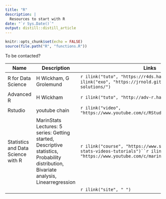 ```yaml
---
title: "R"
description: |
  Resources to start with R
date: "`r Sys.Date()`"
output: distill::distill_article
---
```




```r
knitr::opts_chunk$set(echo = FALSE)
source(file.path("R", "functions.R"))

```

To be contacted?



| Name        | Description                 | Links |
|-------------|-----------------------------|-------|
|R for Data Science|H Wickham, G Grolemund |`r ilink("tuto", "https://r4ds.had.co.nz/")` `r ilink("exo", "https://jrnold.github.io/r4ds-exercise-solutions/")`|
|Advanced R|H Wickham|`r ilink("tuto", "http://adv-r.had.co.nz/")`|
|Rstudio  |youtube chain  |`r ilink("video", "https://www.youtube.com/c/RStudioPBC/playlists")`|
|Statistics and Data Science with R| MarinStats Lectures: 5 series: Getting started, Descriptive statistics, Probability distribution, Bivariate analysis, Linearregression |`r ilink("course", "https://www.statslectures.com/r-stats-videos-tutorials")``r ilink("video", "https://www.youtube.com/c/marinstatlectures/featured")`|
|  |  |`r ilink("site", " ")`|
